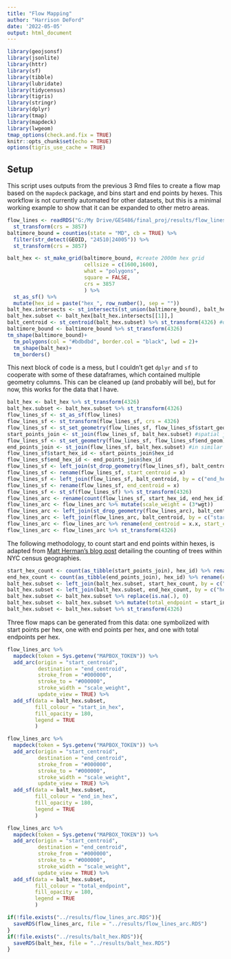 ```yaml
---
title: "Flow Mapping"
author: "Harrison DeFord"
date: '2022-05-05'
output: html_document
---
```


```r
library(geojsonsf)
library(jsonlite)
library(httr)
library(sf)
library(tibble)
library(lubridate)
library(tidycensus)
library(tigris)
library(stringr)
library(dplyr)
library(tmap)
library(mapdeck)
library(lwgeom)
tmap_options(check.and.fix = TRUE)
knitr::opts_chunk$set(echo = TRUE)
options(tigris_use_cache = TRUE)
```

## Setup

This script uses outputs from the previous 3 Rmd files to create a flow map based on the `mapdeck` package, and bins start and end points by hexes. This workflow is not currently automated for other datasets, but this is a minimal working example to show that it can be expanded to other metro areas. 

```r
flow_lines <- readRDS("G:/My Drive/GES486/final_proj/results/flow_lines.RDS") %>%
  st_transform(crs = 3857)
baltimore_bound = counties(state = "MD", cb = TRUE) %>%
  filter(str_detect(GEOID, "24510|24005")) %>%
  st_transform(crs = 3857)
```

```r
balt_hex <- st_make_grid(baltimore_bound, #create 2000m hex grid
                         cellsize = c(1600,1600),
                         what = "polygons",
                         square = FALSE,
                         crs = 3857
                         ) %>%
  st_as_sf() %>%
  mutate(hex_id = paste("hex_", row_number(), sep = ""))
balt_hex.intersects <- st_intersects(st_union(baltimore_bound), balt_hex)
balt_hex.subset <- balt_hex[balt_hex.intersects[[1]],]
balt_centroid <- st_centroid(balt_hex.subset) %>% st_transform(4326) #dataframe of centroids of each hex
baltimore_bound <- baltimore_bound %>% st_transform(4326)
tm_shape(baltimore_bound)+
  tm_polygons(col = "#bdbdbd", border.col = "black", lwd = 2)+
  tm_shape(balt_hex)+
  tm_borders()
```

This next block of code is a mess, but I couldn't get `dplyr` and `sf` to cooperate with some of these dataframes, which contained multiple geometry columns. This can be cleaned up (and probably will be), but for now, this works for the data that I have.

```r
balt_hex <- balt_hex %>% st_transform(4326)
balt_hex.subset <- balt_hex.subset %>% st_transform(4326)
flow_lines_sf <- st_as_sf(flow_lines)
flow_lines_sf <- st_transform(flow_lines_sf, crs = 4326)
flow_lines_sf <- st_set_geometry(flow_lines_sf, flow_lines_sf$start_geom) %>% st_transform(4326)
start_points_join <- st_join(flow_lines_sf, balt_hex.subset) #spatial join of start points (set start points as active geometry in previous step)
flow_lines_sf <- st_set_geometry(flow_lines_sf, flow_lines_sf$end_geom) %>% st_transform(4326)
end_points_join <- st_join(flow_lines_sf, balt_hex.subset) #in similar fashion, spatial join of end points
flow_lines_sf$start_hex_id <- start_points_join$hex_id
flow_lines_sf$end_hex_id <- end_points_join$hex_id
flow_lines_sf <- left_join(st_drop_geometry(flow_lines_sf), balt_centroid, by = c("start_hex_id" = "hex_id")) #join centroid of endpoint hex to row
flow_lines_sf <- rename(flow_lines_sf, start_centroid = x)
flow_lines_sf <- left_join(flow_lines_sf, balt_centroid, by = c("end_hex_id" = "hex_id")) #likewise for end
flow_lines_sf <- rename(flow_lines_sf, end_centroid = x)
flow_lines_sf <- st_sf(flow_lines_sf) %>% st_transform(4326)
flow_lines_arc <- rename(count(flow_lines_sf, start_hex_id, end_hex_id), wgt = n)
flow_lines_arc <- flow_lines_arc %>% mutate(scale_weight = (3*wgt))
flow_lines_arc <- left_join(st_drop_geometry(flow_lines_arc), balt_centroid, by = c("end_hex_id" = "hex_id"))
flow_lines_arc <- left_join(flow_lines_arc, balt_centroid, by = c("start_hex_id" = "hex_id"))
flow_lines_arc <- flow_lines_arc %>% rename(end_centroid = x.x, start_centroid = x.y) %>% st_sf()
flow_lines_arc <- flow_lines_arc %>% st_transform(4326)
```

The following methodology, to count start and end points within hexes, is adapted from [Matt Herman's blog post](https://mattherman.info/blog/point-in-poly/) detailing the counting of trees within NYC census geographies.

```r
start_hex_count <- count(as_tibble(start_points_join), hex_id) %>% rename(start_in_hex = n)
end_hex_count <- count(as_tibble(end_points_join), hex_id) %>% rename(end_in_hex = n)
balt_hex.subset <- left_join(balt_hex.subset, start_hex_count, by = c("hex_id" = "hex_id"))
balt_hex.subset <- left_join(balt_hex.subset, end_hex_count, by = c("hex_id" = "hex_id"))
balt_hex.subset <- balt_hex.subset %>% replace(is.na(.), 0)
balt_hex.subset <- balt_hex.subset %>% mutate(total_endpoint = start_in_hex + end_in_hex) 
balt_hex.subset <- balt_hex.subset %>% st_transform(4326)
```

Three flow maps can be generated from this data: one symbolized with start points per hex, one with end points per hex, and one with total endpoints per hex.

```r
flow_lines_arc %>%
  mapdeck(token = Sys.getenv("MAPBOX_TOKEN")) %>%
  add_arc(origin = "start_centroid",
          destination = "end_centroid",
          stroke_from = "#000000",
          stroke_to = "#000000",
          stroke_width = "scale_weight",
          update_view = TRUE) %>%
  add_sf(data = balt_hex.subset,
         fill_colour = "start_in_hex",
         fill_opacity = 180,
         legend = TRUE
         )
```

```r
flow_lines_arc %>%
  mapdeck(token = Sys.getenv("MAPBOX_TOKEN")) %>%
  add_arc(origin = "start_centroid",
          destination = "end_centroid",
          stroke_from = "#000000",
          stroke_to = "#000000",
          stroke_width = "scale_weight",
          update_view = TRUE) %>%
  add_sf(data = balt_hex.subset,
         fill_colour = "end_in_hex",
         fill_opacity = 180,
         legend = TRUE
         )
```

```r
flow_lines_arc %>%
  mapdeck(token = Sys.getenv("MAPBOX_TOKEN")) %>%
  add_arc(origin = "start_centroid",
          destination = "end_centroid",
          stroke_from = "#000000",
          stroke_to = "#000000",
          stroke_width = "scale_weight",
          update_view = TRUE) %>%
  add_sf(data = balt_hex.subset,
         fill_colour = "total_endpoint",
         fill_opacity = 180,
         legend = TRUE
         )
```

```r
if(!file.exists("../results/flow_lines_arc.RDS")){
  saveRDS(flow_lines_arc, file = "../results/flow_lines_arc.RDS")
}
if(!file.exists("../results/balt_hex.RDS")){
  saveRDS(balt_hex, file = "../results/balt_hex.RDS")
}
```
